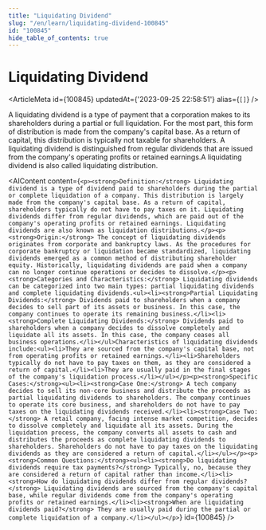 ```yaml
---
title: "Liquidating Dividend"
slug: "/en/learn/liquidating-dividend-100845"
id: "100845"
hide_table_of_contents: true
---
```



# Liquidating Dividend

<ArticleMeta id={100845} updatedAt={'2023-09-25 22:58:51'} alias={`[]`} />
<div className='border-solid border-b border-t-0 my-4 border-[var(--ifm-color-gray-300)]' />

A liquidating dividend is a type of payment that a corporation makes to its shareholders during a partial or full liquidation. For the most part, this form of distribution is made from the company's capital base. As a return of capital, this distribution is typically not taxable for shareholders. A liquidating dividend is distinguished from regular dividends that are issued from the company's operating profits or retained earnings.A liquidating dividend is also called liquidating distribution.

<AIContent content={`<p><strong>Definition:</strong> Liquidating dividend is a type of dividend paid to shareholders during the partial or complete liquidation of a company. This distribution is largely made from the company's capital base. As a return of capital, shareholders typically do not have to pay taxes on it. Liquidating dividends differ from regular dividends, which are paid out of the company's operating profits or retained earnings. Liquidating dividends are also known as liquidation distributions.</p><p><strong>Origin:</strong> The concept of liquidating dividends originates from corporate and bankruptcy laws. As the procedures for corporate bankruptcy or liquidation became standardized, liquidating dividends emerged as a common method of distributing shareholder equity. Historically, liquidating dividends are paid when a company can no longer continue operations or decides to dissolve.</p><p><strong>Categories and Characteristics:</strong> Liquidating dividends can be categorized into two main types: partial liquidating dividends and complete liquidating dividends.<ul><li><strong>Partial Liquidating Dividends:</strong> Dividends paid to shareholders when a company decides to sell part of its assets or business. In this case, the company continues to operate its remaining business.</li><li><strong>Complete Liquidating Dividends:</strong> Dividends paid to shareholders when a company decides to dissolve completely and liquidate all its assets. In this case, the company ceases all business operations.</li></ul>Characteristics of liquidating dividends include:<ul><li>They are sourced from the company's capital base, not from operating profits or retained earnings.</li><li>Shareholders typically do not have to pay taxes on them, as they are considered a return of capital.</li><li>They are usually paid in the final stages of the company's liquidation process.</li></ul></p><p><strong>Specific Cases:</strong><ul><li><strong>Case One:</strong> A tech company decides to sell its non-core business and distribute the proceeds as partial liquidating dividends to shareholders. The company continues to operate its core business, and shareholders do not have to pay taxes on the liquidating dividends received.</li><li><strong>Case Two:</strong> A retail company, facing intense market competition, decides to dissolve completely and liquidate all its assets. During the liquidation process, the company converts all assets to cash and distributes the proceeds as complete liquidating dividends to shareholders. Shareholders do not have to pay taxes on the liquidating dividends as they are considered a return of capital.</li></ul></p><p><strong>Common Questions:</strong><ul><li><strong>Do liquidating dividends require tax payments?</strong> Typically, no, because they are considered a return of capital rather than income.</li><li><strong>How do liquidating dividends differ from regular dividends?</strong> Liquidating dividends are sourced from the company's capital base, while regular dividends come from the company's operating profits or retained earnings.</li><li><strong>When are liquidating dividends paid?</strong> They are usually paid during the partial or complete liquidation of a company.</li></ul></p>`} id={100845} />

